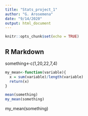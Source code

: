 ---
title: "Stats_project_1"
author: "G. Arosemena"
date: "9/14/2020"
output: html_document
---

```{r setup, include=FALSE}
knitr::opts_chunk$set(echo = TRUE)
```

## R Markdown

something<-c(1,20,22,7,4)

````{r mean}
my_mean<-function(variable){
  x = sum(variable)/length(variable)
  return(x)
}

mean(something)
my_mean(something)

````

my_mean(something)

